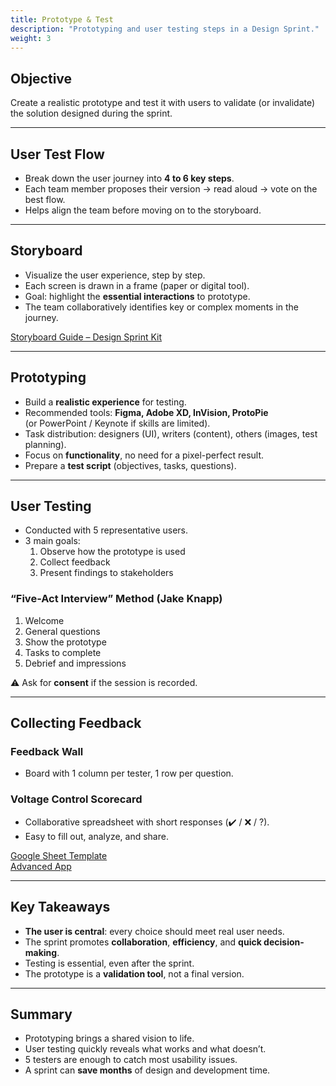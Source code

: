 ```yaml
---
title: Prototype & Test
description: "Prototyping and user testing steps in a Design Sprint."
weight: 3
---
```


## Objective

Create a realistic prototype and test it with users to validate (or invalidate) the solution designed during the sprint.

---

## User Test Flow

- Break down the user journey into **4 to 6 key steps**.
- Each team member proposes their version → read aloud → vote on the best flow.
- Helps align the team before moving on to the storyboard.

---

## Storyboard

- Visualize the user experience, step by step.
- Each screen is drawn in a frame (paper or digital tool).
- Goal: highlight the **essential interactions** to prototype.
- The team collaboratively identifies key or complex moments in the journey.

[Storyboard Guide – Design Sprint Kit](https://designsprintkit.withgoogle.com/methodology/phase5-prototype/storyboard)

---

## Prototyping

- Build a **realistic experience** for testing.
- Recommended tools: **Figma, Adobe XD, InVision, ProtoPie**  
  (or PowerPoint / Keynote if skills are limited).
- Task distribution: designers (UI), writers (content), others (images, test planning).
- Focus on **functionality**, no need for a pixel-perfect result.
- Prepare a **test script** (objectives, tasks, questions).

---

## User Testing

- Conducted with 5 representative users.
- 3 main goals:
  1. Observe how the prototype is used
  2. Collect feedback
  3. Present findings to stakeholders

### “Five-Act Interview” Method (Jake Knapp)

1. Welcome
2. General questions
3. Show the prototype
4. Tasks to complete
5. Debrief and impressions

⚠️ Ask for **consent** if the session is recorded.

---

## Collecting Feedback

### Feedback Wall

- Board with 1 column per tester, 1 row per question.

### Voltage Control Scorecard

- Collaborative spreadsheet with short responses (✔️ / ❌ / ?).
- Easy to fill out, analyze, and share.

[Google Sheet Template](https://docs.google.com/spreadsheets/d/164JSpRqFM5-UVWJ_FcyLYZOvp9uzJBmp/edit)  
[Advanced App](http://app.controltheroom.com/)

---

## Key Takeaways

- **The user is central**: every choice should meet real user needs.
- The sprint promotes **collaboration**, **efficiency**, and **quick decision-making**.
- Testing is essential, even after the sprint.
- The prototype is a **validation tool**, not a final version.

---

## Summary

- Prototyping brings a shared vision to life.
- User testing quickly reveals what works and what doesn’t.
- 5 testers are enough to catch most usability issues.
- A sprint can **save months** of design and development time.
